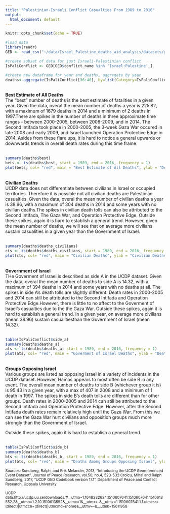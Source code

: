```yaml
---
title: "Palestinian-Israeli Conflict Casualties From 1989 to 2016"
output:
  html_document: default
---
```


```r
knitr::opts_chunk$set(echo = TRUE)
```

```r
#load data
library(readr)
GED <- read_csv("~/data/Israel_Palestine_deaths_aid_analysis/datasets/ged171.csv")
```

```r
#create subset of data for just Israeli-Palestinian conflict
IsPaliConflict <- GED[GED$conflict_name %in% 'Israel:Palestine',]

#create new dataframe for year and deaths, aggregate by year
deaths<-aggregate(IsPaliConflict[36:40], by=list(Category=IsPaliConflict$year), FUN=sum)
```

<br><b>Best Estimate of All Deaths</b> <br>
The "best" number of deaths is the best estimate of fatalities in a given year. Given the data, overal the mean number of deaths a year is 225.82, with a maximum of 1679 deaths in 2014 and a minimum of 2 deaths in 1997.There are spikes in the number of deaths in three approximate time ranges - between 2000-2005, between 2008-2009, and in 2014. The Second Intifada took place in 2000-2005, the 3-week Gaza War occured in late 2008 and early 2009, and Israel launched Operation Protective Edge in 2014. Asides from these flare ups, it is hard to notice a general upwards or downwards trends in overall death rates during this time frame. <br><br>
```r
summary(deaths$best)
bets <- ts(deaths$best, start = 1989, end = 2016, frequency = 1)
plot(bets, col= "red", main = "Best Estimate of All Deaths", ylab = "Deaths")
```


<br><b>Civilian Deaths</b> <br>
UCDP data does not differentiate between civilians in Israel or occupied territories. Therefore it is possible not all civilian deaths are Palestinian casualties. Given the data, overal the mean number of civilian deaths a year is 38.96, with a maximum of 304 deaths in 2014 and some years with no civilian deaths.The spikes in civilian death tolls can also be attributed to the Second Intifada, The Gaza War, and Operation Protective Edge. Outside these spikes, again it is hard to establish a general trend. However, given the mean number of deaths, we will see that on average more civilians sustain casualities in a given year than the Government of Israel. <br><br>
```r
summary(deaths$deaths_civilians)
cts <- ts(deaths$deaths_civilians, start = 1989, end = 2016, frequency = 1)
plot(cts, col= "red", main = "Civilian Deaths", ylab = "Civilian Deaths")
```


<br><b>Government of Israel</b><br>
THe Goverment of Israel is described as side A in the UCDP dataset. Given the data, overal the mean number of deaths to side A is 14.32, with a maximum of 394 deaths in 2014 and some years with no deaths at all. The spikes in side A's death tolls are slightly different. Death rates in 2000-2005 and 2014 can still be attributed to the Second Intifada and Operation Protective Edge.However, there is little to no affect to the Goverment of Israel's casualties due to the the Gaza War. Outside these spikes, again it is hard to establish a general trend. In a given year, on average more civilians (mean 38.96) sustain casualitiesthan the Government of Israel (mean 14.32). <br><br>
```r
table(IsPaliConflict$side_a)
summary(deaths$deaths_a)
ats <- ts(deaths$deaths_a, start = 1989, end = 2016, frequency = 1)
plot(ats, col= "red", main = "Goverment of Israel Deaths", ylab = "Deaths")
```



<br><b>Groups Opposing Israel</b> <br>
Various groups are listed as opposing Israel in a variety of incidents in the UCDP dataset. However, Hamas appears to most often be side B in any event. The overall mean number of deaths to side B (whichever group it is) is 95.43 in a given year, with a max of 407 in 2008 and a minimum of 1 death in 1997. The spikes in side B's death tolls are different than for other groups. Death rates in 2000-2005 and 2014 can still be attributed to the Second Intifada and Operation Protective Edge. However, after the Second Intifada death rates remain relatively high until the Gaza War. From this we can see the Gaza War hurt civilians and opposition groups much more strongly than the Government of Israel. 

Outside these spikes, again it is hard to establish a general trend. <br><br>
```r
table(IsPaliConflict$side_b)
summary(deaths$deaths_b)
bts <- ts(deaths$deaths_b, start = 1989, end = 2016, frequency = 1)
plot(bts, col= "red", main = "Deaths Among Groups Opposing Israel", ylab = "Deaths")
```
 



<small>Sources: 
Sundberg, Ralph, and Erik Melander, 2013, "Introducing the UCDP Georeferenced Event Dataset", Journal of Peace Research, vol.50, no.4, 523-532
Croicu, Mihai and Ralph Sundberg, 2017, "UCDP GED Codebook version 17.1", Department of Peace and Conflict Research, Uppsala University

UCDP data:http://ucdp.uu.se/downloads/#__utma=1.1048232624.1510607641.1510607641.1510613552.2&__utmb=1.2.10.1510613552&__utmc=1&__utmx=-&__utmz=1.1510607641.1.1.utmcsr=(direct)|utmccn=(direct)|utmcmd=(none)&__utmv=-&__utmk=15611958 </small>
